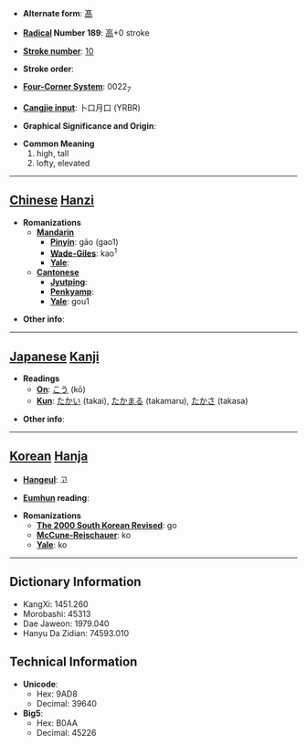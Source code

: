 * '''Alternate form''': [[髙]]

* '''[[Wiktionary:Chinese radical index| Radical]] Number 189''': [[Wiktionary:Chinese radical index 高|高]]+0 stroke

* '''[[Wiktionary:Chinese total strokes index|Stroke number]]''': [[Wiktionary:Chinese total strokes index 10|10]]

* '''Stroke order''': 

* '''[[Wiktionary:Chinese four corner index|Four-Corner System]]''': 0022<sub>7</sub>

* '''[[Wiktionary:Chinese Cangjie index|Cangjie input]]''': 卜口月口 (YRBR)

* '''Graphical Significance and Origin''': 

* '''Common Meaning'''
*#high, tall
*# lofty, elevated


----

== [[Chinese]] [[Hanzi]] ==

* '''Romanizations'''
** '''[[Mandarin]]'''
*** '''[[Pinyin]]''': gāo (gao1)
*** '''[[Wade-Giles]]''': kao<sup>1</sup>
*** '''[[Yale]]''': 
** '''[[Cantonese]]'''
*** '''[[Jyutping]]''':
*** '''[[Penkyamp]]''': 
*** '''[[Yale]]''': gou1

* '''Other info''': 

----

== [[Japanese]] [[Kanji]] ==

* '''Readings'''
** '''[[On]]''': [[こう]] (kō)
** '''[[Kun]]''': [[たかい]] (takai), [[たかまる]] (takamaru), [[たかさ]] (takasa)

* '''Other info''':  

----

== [[Korean]] [[Hanja]] ==

* '''[[Hangeul]]''': 고

* '''[[Eumhun]] reading''': 

* '''Romanizations'''
** '''[[The 2000 South Korean Revised Romanization|The 2000 South Korean Revised]]''': go
** '''[[McCune-Reischauer]]''': ko
** '''[[Yale]]''': ko

----

== Dictionary Information ==

* KangXi: 1451.260
* Morobashi: 45313
* Dae Jaweon: 1979.040
* Hanyu Da Zidian: 74593.010

== Technical Information ==

* '''Unicode''':
** Hex: 9AD8
** Decimal: 39640
* '''Big5''':
** Hex: B0AA
** Decimal: 45226